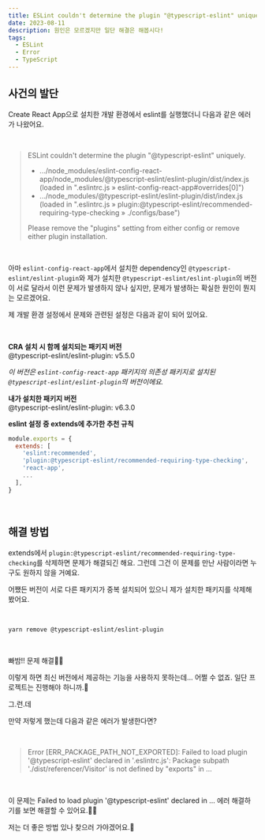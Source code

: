 ```yaml
---
title: ESLint couldn't determine the plugin "@typescript-eslint" uniquely 에러 해결하기
date: 2023-08-11
description: 원인은 모르겠지만 일단 해결은 해봅시다!
tags:
  - ESLint
  - Error
  - TypeScript
---
```



## 사건의 발단

Create React App으로 설치한 개발 환경에서 eslint를 실행했더니 다음과 같은 에러가 나왔어요.

<br />

> ESLint couldn't determine the plugin "@typescript-eslint" uniquely.
>
> - .../node_modules/eslint-config-react-app/node_modules/@typescript-eslint/eslint-plugin/dist/index.js (loaded in ".eslintrc.js » eslint-config-react-app#overrides[0]")
> - .../node_modules/@typescript-eslint/eslint-plugin/dist/index.js (loaded in ".eslintrc.js » plugin:@typescript-eslint/recommended-requiring-type-checking » ./configs/base")
>
> Please remove the "plugins" setting from either config or remove either plugin installation.

<br />

아마 `eslint-config-react-app`에서 설치한 dependency인 `@typescript-eslint/eslint-plugin`와 제가 설치한 `@typescript-eslint/eslint-plugin`의 버전이 서로 달라서 이런 문제가 발생하지 않나 싶지만, 문제가 발생하는 확실한 원인이 뭔지는 모르겠어요.

제 개발 환경 설정에서 문제와 관련된 설정은 다음과 같이 되어 있어요.

<br />

**CRA 설치 시 함께 설치되는 패키지 버전**  
@typescript-eslint/eslint-plugin: v5.5.0

_이 버전은 `eslint-config-react-app` 패키지의 의존성 패키지로 설치된 `@typescript-eslint/eslint-plugin`의 버전이에요._

**내가 설치한 패키지 버전**  
@typescript-eslint/eslint-plugin: v6.3.0

**eslint 설정 중 extends에 추가한 추천 규칙**

```javascript title=.eslintrc.js
module.exports = {
  extends: [
    'eslint:recommended',
    'plugin:@typescript-eslint/recommended-requiring-type-checking',
    'react-app',
    ...
  ],
}
```

<br />

## 해결 방법

extends에서 `plugin:@typescript-eslint/recommended-requiring-type-checking`를 삭제하면 문제가 해결되긴 해요. 그런데 그건 이 문제를 만난 사람이라면 누구도 원하지 않을 거예요.

어쨌든 버전이 서로 다른 패키지가 중복 설치되어 있으니 제가 설치한 패키지를 삭제해 봤어요.

<br />

```bash
yarn remove @typescript-eslint/eslint-plugin
```

<br />

빠밤!! 문제 해결🎉🎉

이렇게 하면 최신 버전에서 제공하는 기능을 사용하지 못하는데... 어쩔 수 없죠. 일단 프로젝트는 진행해야 하니까.🥲

그.런.데

만약 저렇게 했는데 다음과 같은 에러가 발생한다면?

<br />

> Error [ERR_PACKAGE_PATH_NOT_EXPORTED]: Failed to load plugin '@typescript-eslint' declared in '.eslintrc.js': Package subpath './dist/referencer/Visitor' is not defined by "exports" in ...

<br />

이 문제는 <Link to="/failed-to-load-plugin-typescript-eslint-declared-in-에러-해결하기">Failed to load plugin '@typescript-eslint' declared in ... 에러 해결하기</Link>를 보면 해결할 수 있어요.🙌🏻

저는 더 좋은 방법 있나 찾으러 가야겠어요.🥲
